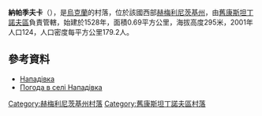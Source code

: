 {{coord|49|51|21|N|27|3|42|E|scale:100000|display=title}}

'''納帕季夫卡'''（{{lang-uk|Нападівка}}），是[[烏克蘭|烏克蘭]]的村落，位於該國西部[[赫梅利尼茨基州|赫梅利尼茨基州]]，由[[舊康斯坦丁諾夫區|舊康斯坦丁諾夫區]]負責管轄，始建於1528年，面積0.69平方公里，海拔高度295米，2001年人口124，人口密度每平方公里179.2人。

==參考資料==
*[http://w1.c1.rada.gov.ua/pls/z7503/A005?rdat1=05.01.2017&rf7571=36701 Нападівка] {{Wayback|url=http://w1.c1.rada.gov.ua/pls/z7503/A005?rdat1=05.01.2017&rf7571=36701 |date=20170106012014 }}
* [http://weather.in.ua/ua/hmel'nickaja/16618 Погода в селі Нападівка] {{Wayback|url=http://weather.in.ua/ua/hmel%27nickaja/16618 |date=20111220111311 }}

{{DEFAULTSORT:Нападівка}}
[[Category:赫梅利尼茨基州村落|Category:赫梅利尼茨基州村落]]
[[Category:舊康斯坦丁諾夫區村落|Category:舊康斯坦丁諾夫區村落]]


{{Khmelnytskyi-geo-stub}}